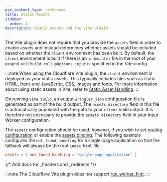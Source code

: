 ```yaml
---
pcx_content_type: reference
title: Static Assets
sidebar:
  order: 4
description: Static assets and the Vite plugin
---
```



The Vite plugin does not require that you provide the `assets` field in order to enable assets and instead determines whether assets should be included based on whether the `client` environment has been built.
By default, the `client` environment is built if there is an `index.html` file in the root of your project or if `build.rollupOptions.input` is specified in the Vite config.

:::note
When using the Cloudflare Vite plugin, the `client` environment is deployed as your static assets.
This typically includes files such as static HTML, front-end JavaScript, CSS, images and fonts.
For more information about using static assets in Vite, refer to [Static Asset Handling](https://vite.dev/guide/assets).
:::

On running `vite build`, an output `wrangler.json` configuration file is generated as part of the build output.
The `assets.directory` field in this file is automatically populated with the path to your `client` build output.
It is therefore not necessary to provide the `assets.directory` field in your input Worker configuration.

The `assets` configuration should be used, however, if you wish to set [routing configuration](/workers/static-assets/routing/#routing-configuration) or enable the [assets binding](/workers/static-assets/binding/#binding).
The following example configures the `not_found_handling` for a single-page application so that the fallback will always be the root `index.html` file.

<WranglerConfig>

```toml
assets = { not_found_handling = "single-page-application" }
```

</WranglerConfig>

{/* Add docs for _headers and _redirects */}

:::note
The Cloudflare Vite plugin does not support [run_worker_first](/workers/static-assets/binding/#run_worker_first).
:::
